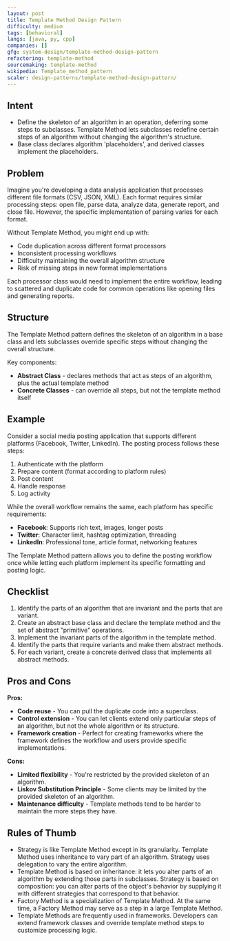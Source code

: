 ```yaml
---
layout: post
title: Template Method Design Pattern
difficulty: medium
tags: [behavioral]
langs: [java, py, cpp]
companies: []
gfg: system-design/template-method-design-pattern
refactoring: template-method
sourcemaking: template-method
wikipedia: Template_method_pattern
scaler: design-patterns/template-method-design-pattern/
---
```


## Intent
- Define the skeleton of an algorithm in an operation, deferring some steps to subclasses. Template Method lets subclasses redefine certain steps of an algorithm without changing the algorithm's structure.
- Base class declares algorithm 'placeholders', and derived classes implement the placeholders.

## Problem

Imagine you're developing a data analysis application that processes different file formats (CSV, JSON, XML). Each format requires similar processing steps: open file, parse data, analyze data, generate report, and close file. However, the specific implementation of parsing varies for each format.

Without Template Method, you might end up with:
- Code duplication across different format processors
- Inconsistent processing workflows
- Difficulty maintaining the overall algorithm structure
- Risk of missing steps in new format implementations

Each processor class would need to implement the entire workflow, leading to scattered and duplicate code for common operations like opening files and generating reports.

## Structure

The Template Method pattern defines the skeleton of an algorithm in a base class and lets subclasses override specific steps without changing the overall structure.

<MdxImage src="https://refactoring.guru/images/patterns/diagrams/template-method/structure.png" />

Key components:
- **Abstract Class** - declares methods that act as steps of an algorithm, plus the actual template method
- **Concrete Classes** - can override all steps, but not the template method itself

## Example

Consider a social media posting application that supports different platforms (Facebook, Twitter, LinkedIn). The posting process follows these steps:

1. Authenticate with the platform
2. Prepare content (format according to platform rules)
3. Post content
4. Handle response
5. Log activity

While the overall workflow remains the same, each platform has specific requirements:
- **Facebook**: Supports rich text, images, longer posts
- **Twitter**: Character limit, hashtag optimization, threading
- **LinkedIn**: Professional tone, article format, networking features

The Template Method pattern allows you to define the posting workflow once while letting each platform implement its specific formatting and posting logic.

## Checklist

1. Identify the parts of an algorithm that are invariant and the parts that are variant.
2. Create an abstract base class and declare the template method and the set of abstract "primitive" operations.
3. Implement the invariant parts of the algorithm in the template method.
4. Identify the parts that require variants and make them abstract methods.
5. For each variant, create a concrete derived class that implements all abstract methods.

## Pros and Cons

**Pros:**
- **Code reuse** - You can pull the duplicate code into a superclass.
- **Control extension** - You can let clients extend only particular steps of an algorithm, but not the whole algorithm or its structure.
- **Framework creation** - Perfect for creating frameworks where the framework defines the workflow and users provide specific implementations.

**Cons:**
- **Limited flexibility** - You're restricted by the provided skeleton of an algorithm.
- **Liskov Substitution Principle** - Some clients may be limited by the provided skeleton of an algorithm.
- **Maintenance difficulty** - Template methods tend to be harder to maintain the more steps they have.

## Rules of Thumb

- Strategy is like Template Method except in its granularity. Template Method uses inheritance to vary part of an algorithm. Strategy uses delegation to vary the entire algorithm.
- Template Method is based on inheritance: it lets you alter parts of an algorithm by extending those parts in subclasses. Strategy is based on composition: you can alter parts of the object's behavior by supplying it with different strategies that correspond to that behavior.
- Factory Method is a specialization of Template Method. At the same time, a Factory Method may serve as a step in a large Template Method.
- Template Methods are frequently used in frameworks. Developers can extend framework classes and override template method steps to customize processing logic.
